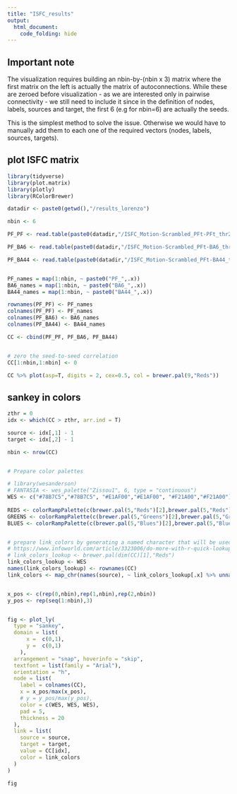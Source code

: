 ```yaml
---
title: "ISFC_results"
output:
  html_document:
    code_folding: hide
---
```


## Important note
The visualization requires building an nbin-by-(nbin x 3) matrix where the first
matrix on the left is actually the matrix of autoconnections. While these are 
zeroed before visualization - as we are interested only in pairwise connectivity -
we still need to include it since in the definition of nodes, labels, sources 
and target, the first 6 (e.g for nbin=6) are actually the seeds.

This is the simplest method to solve the issue. Otherwise we would have to manually
add them to each one of the required vectors (nodes, labels, sources, targets).


## plot ISFC matrix
```r

library(tidyverse)
library(plot.matrix)
library(plotly)
library(RColorBrewer)

datadir <- paste0(getwd(),"/results_lorenzo")

nbin <- 6

PF_PF <- read.table(paste0(datadir,"/ISFC_Motion-Scrambled_PFt-PFt_thr200_bin6.txt"), header = F, sep=" ") %>% as.matrix()

PF_BA6 <- read.table(paste0(datadir,"/ISFC_Motion-Scrambled_PFt-BA6_thr200_bin6.txt"), header = F, sep=" ") %>% as.matrix()

PF_BA44 <- read.table(paste0(datadir,"/ISFC_Motion-Scrambled_PFt-BA44_thr200_bin6.txt"), header = F, sep=" ") %>% as.matrix()


PF_names = map(1:nbin, ~ paste0("PF_",.x))
BA6_names = map(1:nbin, ~ paste0("BA6_",.x))
BA44_names = map(1:nbin, ~ paste0("BA44_",.x))

rownames(PF_PF) <- PF_names
colnames(PF_PF) <- PF_names
colnames(PF_BA6) <- BA6_names
colnames(PF_BA44) <- BA44_names

CC <- cbind(PF_PF, PF_BA6, PF_BA44)


# zero the seed-to-seed correlation
CC[1:nbin,1:nbin] <- 0

CC %>% plot(asp=T, digits = 2, cex=0.5, col = brewer.pal(9,"Reds"))


```



## sankey in colors
```r


zthr = 0
idx <- which(CC > zthr, arr.ind = T)

source <- idx[,1] - 1
target <- idx[,2] - 1

nbin <- nrow(CC)


# Prepare color palettes

# library(wesanderson)
# FANTASIA <- wes_palette("Zissou1", 6, type = "continuous") 
WES <- c("#78B7C5","#78B7C5", "#E1AF00","#E1AF00", "#F21A00","#F21A00")
  
REDS <- colorRampPalette(c(brewer.pal(5,"Reds")[2],brewer.pal(5,"Reds")[5]))
GREENS <- colorRampPalette(c(brewer.pal(5,"Greens")[2],brewer.pal(5,"Greens")[5]))
BLUES <- colorRampPalette(c(brewer.pal(5,"Blues")[2],brewer.pal(5,"Blues")[5]))


# prepare link_colors by generating a named character that will be used as a lookup
# https://www.infoworld.com/article/3323006/do-more-with-r-quick-lookup-tables-using-named-vectors.html
# link_colors_lookup <- brewer.pal(dim(CC)[1],"Reds")
link_colors_lookup <- WES
names(link_colors_lookup) <- rownames(CC)
link_colors <- map_chr(names(source), ~ link_colors_lookup[.x] %>% unname() %>% toRGB(alpha = 0.3))


x_pos <- c(rep(0,nbin),rep(1,nbin),rep(2,nbin))
y_pos <- rep(seq(1:nbin),3)


fig <- plot_ly(
  type = "sankey",
  domain = list(
      x =  c(0,1),
      y =  c(0,1)
    ),
  arrangement = "snap", hoverinfo = "skip", 
  textfont = list(family = "Arial"),
  orientation = "h",
  node = list(
    label = colnames(CC),
    x = x_pos/max(x_pos),
    # y = y_pos/max(y_pos),
    color = c(WES, WES, WES),
    pad = 5,
    thickness = 20
  ),
  link = list(
    source = source,
    target = target,
    value = CC[idx],
    color = link_colors
  )
)

fig

```















